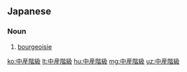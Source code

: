 {{also|中產階級|中产阶级}}
==Japanese==
{{ja-kanjitab|ちゅう|さん|かい|きゅう|yomi=on}}

===Noun===
{{ja-noun|ちゅうさん かいきゅう}}

# [[bourgeoisie]] {{gloss|middle class}}

[[ko:中産階級]]
[[lt:中産階級]]
[[hu:中産階級]]
[[mg:中産階級]]
[[uz:中産階級]]